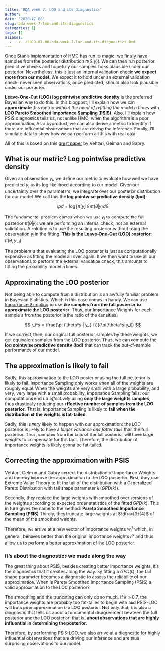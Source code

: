 ```yaml
---
title: 'BDA week 7: LOO and its diagnostics'
author: ''
date: '2020-07-08'
slug: bda-week-7-loo-and-its-diagnostics
categories: []
tags: []
aliases: 
  - ../../2020-07-08-bda-week-7-loo-and-its-diagnostics.Rmd
---
```


Once Stan's implementation of HMC has run its magic, we finally have samples from the posterior distribution $\pi (\theta | y))$. We can then run posterior predictive checks and hopefully our samples looks plausible under our posterior. Nevertheless, this is just an internal validation check: **we expect more from our model**. We expect it to hold under an external validation check: never seen observations, once predicted, should also look plausible under our posterior. 

**Leave-One-Out (LOO) log pointwise predictive density** is the preferred Bayesian way to do this. In this blogpost, I'll explain how we can **approximate** this metric *without the need of refitting the model $n$ times* with **LOO Pareto Smoothed Importance Sampling (PSIS)**. Also, I'll explain how PSIS diagnostics tells us, not unlike HMC, when the algorithm is a poor approximation. As a byproduct, we can also derive a metric to identify if there are influential observations that are driving the inference. Finally, I'll simulate data to show how we can perform all this with real data. 

All of this is based on this [great paper](https://arxiv.org/abs/1507.04544) by Vehtari, Gelman and Gabry. 

## What is our metric? Log pointwise predictive density

Given an observation $y_i$, we define our metric to evaluate how well we have predicted $y_i$ as its log likelihood according to our model. Given our uncertainty over the parameters, we integrate over our posterior distribution for our model. We call this the **log pointwise predictive density (lpd)**:

$$
lpd = \log \int \pi (y_i | \theta) \pi (\theta | y) d\theta
$$

The fundamental problem comes when we use $y_i$ to compute the full posterior $\pi (\theta | y)$: we are performing an internal check, not an external validation. A solution is to use the resulting posterior without using the observation $y_i$ in the fitting. **This is the Leave-One-Out (LOO) posterior**: $\pi(\theta, y_{-i})$

The problem is that evaluating the LOO posterior is just as computationally expensive as fitting the model all over again. If we then want to use all our observations to perform the external validation check, this amounts to fitting the probability model $n$ times. 

## Approximating the LOO posterior

Not being able to compute from a distribution is an awfully familiar problem in Bayesian Statistics. Which in this case comes in handy. We can use [Importance Sampling](https://david-salazar.github.io/2020/06/27/bayesian-data-analysis-week-4-importance-sampling/) to use **the samples from the full posterior to approximate the LOO posterior**. Thus, our Importance Weights for each sample $s$ from the posterior is the ratio of the densities. 

$$
r_i^s = \frac{\pi (\theta^s | y_{-i})}{\pi(\theta^s|y_i)}
$$

If we correct, then, our original full posterior samples by these weights, we get equivalent samples from the LOO posterior. Thus, we can compute the **log pointwise predictive density (lpd)** that can track the out-of-sample performance of our model.

## The approximation is likely to fail

Sadly, this approximation to the LOO posterior using the full posterior is likely to fail. Importance Sampling only works when all of the weights are roughly equal. When the weights are very small with a large probability, and very, very large with a small probability, Importance Sampling fails: our computations end up *effectively* using **only the large weights samples**, thus drastically reducing our **effective number of samples from the LOO posterior**. That is, Importance Sampling is likely to **fail when the distribution of the weights is fat-tailed**. 

Sadly, this is very likely to happen with our approximation: the LOO posterior is likely to have a *larger variance and fatter tails* than the full posterior. Thus, samples from the tails of the full posterior will have large weights to compensate for this fact. Therefore, the distribution of importance weights is likely gonna be fat-tailed. 

## Correcting the approximation with PSIS

Vehtari, Gelman and Gabry correct the distribution of Importance Weights and thereby improve the approximation to the LOO posterior. First, they use Extreme Value Theory to fit the tail of the distribution with a Generalized Pareto Distribution with tail shape parameter $k$ ($GPD(k)$). 

Secondly, they replace the large weights with smoothed over versions of the weights according to expected order statistics of the fitted $GPD(k)$. This in turn gives the name to the method: **Pareto Smoothed Importance Sampling (PSIS)**  Thirdly, they truncate large weights at $\dfrac{3}{4}$ of the mean of the smoothed weights. 

Therefore, we arrive at a new vector of importance weights $w_i^s$ which, in general, behaves better than the original importance weights $r_i^s$ and thus allow us to perform a better approximation of the LOO posterior. 

### It's about the diagnostics we made along the way

The great thing about PSIS, besides creating better importance weights, it's the diagnostics that it creates along the way. By fitting a $GPD(k)$, the tail shape parameter becomes a diagnostic to assess the reliability of our approximation. When is Pareto Smoothed Importance Sampling (PSIS) a valid approximation to the LOO posterior? 

The smoothing and the truncating can only do so much. If $k > 0.7$, the importance weights are probably too fat-tailed to begin with and PSIS-LOO will be a poor approximation the LOO posterior. Not only that, it is also a diagnostic that tells us about a fundamental disagreement bewteen the full posterior and the LOO posterior: that is, **about observations that are highly influential in determining the posterior.** 

Therefore, by performing PSIS-LOO, we also arrive at a diagnostic for highly influential observations that are driving our inference and are thus surprising observations to our model. 



